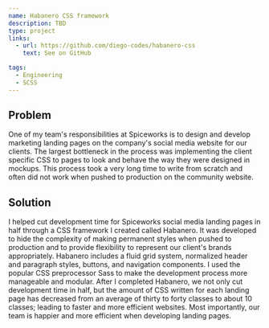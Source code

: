 ```yaml
---
name: Habanero CSS framework
description: TBD
type: project
links:
  - url: https://github.com/diego-codes/habanero-css
    text: See on GitHub

tags:
  - Engineering
  - SCSS
---
```


## Problem

One of my team's responsibilities at Spiceworks is to design and develop marketing landing pages on the company's social media website for our clients. The largest bottleneck in the process was implementing the client specific CSS to pages to look and behave the way they were designed in mockups. This process took a very long time to write from scratch and often did not work when pushed to production on the community website.

## Solution

I helped cut development time for Spiceworks social media landing pages in half through a CSS framework I created called Habanero. It was developed to hide the complexity of making permanent styles when pushed to production and to provide flexibility to represent our client's brands appropriately. Habanero includes a fluid grid system, normalized header and paragraph styles, buttons, and navigation components. I used the popular CSS preprocessor Sass to make the development process more manageable and modular.
After I completed Habanero, we not only cut development time in half, but the amount of CSS written for each landing page has decreased from an average of thirty to forty classes to about 10 classes; leading to faster and more efficient websites. Most importantly, our team is happier and more efficient when developing landing pages.
